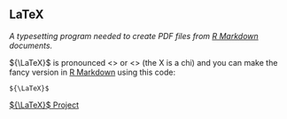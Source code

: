 ## LaTeX

<dfn>A typesetting program needed to create PDF files from [R Markdown](r.html#r-markdown) documents.</dfn>

${\LaTeX}$ is pronounced <<lah-tech>> or <<lay-tech>> (the X is a chi) and you can make the fancy version in [R Markdown](r.html#r-markdown) using this code:

```
${\LaTeX}$
```

[${\LaTeX}$ Project](https://www.latex-project.org){target="_blank"}
